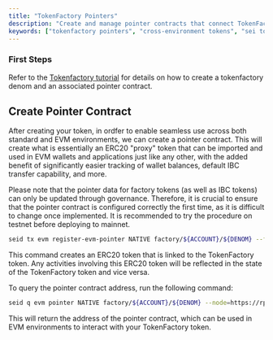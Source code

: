 ```yaml
---
title: "TokenFactory Pointers"
description: "Create and manage pointer contracts that connect TokenFactory assets between Cosmos and EVM environments on Sei, enabling seamless token transfers and interactions."
keywords: ["tokenfactory pointers", "cross-environment tokens", "sei tokens", "evm-cosmos bridge", "token interoperability"]
---
```


### **First Steps**

Refer to the [Tokenfactory tutorial](/cosmos-sdk/tokenfactory-tutorial) for details
on how to create a tokenfactory denom and an associated pointer contract.

## Create Pointer Contract

After creating your token, in ordfer to enable seamless use across both standard
and EVM environments, we can create a pointer contract. This will create what is
essentially an ERC20 "proxy" token that can be imported and used in EVM wallets
and applications just like any other, with the added benefit of significantly
easier tracking of wallet balances, default IBC transfer capability, and more.

<Callout type="warning">Please note that the pointer data for factory tokens (as well as IBC tokens) can only be updated through governance. Therefore, it is crucial to ensure that the pointer contract is configured correctly the first time, as it is difficult to change once implemented. It is recommended to try the procedure on testnet before deploying to mainnet.</Callout>

```bash copy
seid tx evm register-evm-pointer NATIVE factory/${ACCOUNT}/${DENOM} --from=$ACCOUNT --fees 20000usei --evm-rpc=https://evm-rpc-testnet.sei-apis.com
```

This command creates an ERC20 token that is linked to the TokenFactory token.
Any activities involving this ERC20 token will be reflected in the state of the
TokenFactory token and vice versa.

To query the pointer contract address, run the following command:

```bash copy
seid q evm pointer NATIVE factory/${ACCOUNT}/${DENOM} --node=https://rpc-testnet.sei-apis.com
```

This will return the address of the pointer contract, which can be used in EVM
environments to interact with your TokenFactory token.
